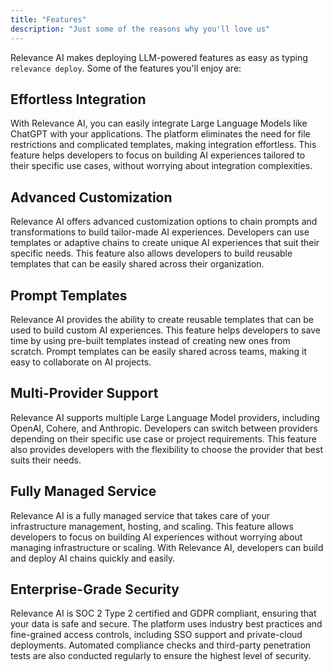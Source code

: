 ```yaml
---
title: "Features"
description: "Just some of the reasons why you'll love us"
---
```


Relevance AI makes deploying LLM-powered features as easy as typing `relevance deploy`. Some of the features you'll enjoy are:

## Effortless Integration

With Relevance AI, you can easily integrate Large Language Models like ChatGPT with your applications. The platform eliminates the need for file restrictions and complicated templates, making integration effortless. This feature helps developers to focus on building AI experiences tailored to their specific use cases, without worrying about integration complexities.

## Advanced Customization

Relevance AI offers advanced customization options to chain prompts and transformations to build tailor-made AI experiences. Developers can use templates or adaptive chains to create unique AI experiences that suit their specific needs. This feature also allows developers to build reusable templates that can be easily shared across their organization.

## Prompt Templates

Relevance AI provides the ability to create reusable templates that can be used to build custom AI experiences. This feature helps developers to save time by using pre-built templates instead of creating new ones from scratch. Prompt templates can be easily shared across teams, making it easy to collaborate on AI projects.

## Multi-Provider Support

Relevance AI supports multiple Large Language Model providers, including OpenAI, Cohere, and Anthropic. Developers can switch between providers depending on their specific use case or project requirements. This feature also provides developers with the flexibility to choose the provider that best suits their needs.

## Fully Managed Service

Relevance AI is a fully managed service that takes care of your infrastructure management, hosting, and scaling. This feature allows developers to focus on building AI experiences without worrying about managing infrastructure or scaling. With Relevance AI, developers can build and deploy AI chains quickly and easily.

## Enterprise-Grade Security

Relevance AI is SOC 2 Type 2 certified and GDPR compliant, ensuring that your data is safe and secure. The platform uses industry best practices and fine-grained access controls, including SSO support and private-cloud deployments. Automated compliance checks and third-party penetration tests are also conducted regularly to ensure the highest level of security.
